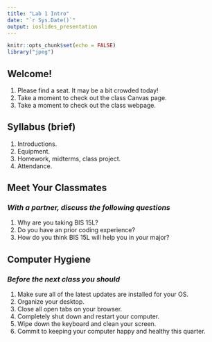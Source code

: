 ```yaml
---
title: "Lab 1 Intro"
date: "`r Sys.Date()`"
output: ioslides_presentation
---
```


```r
knitr::opts_chunk$set(echo = FALSE)
library("jpeg")
```

## Welcome!
1. Please find a seat. It may be a bit crowded today!  
2. Take a moment to check out the class Canvas page.  
3. Take a moment to check out the class webpage.  

## Syllabus (brief)
1. Introductions.  
2. Equipment.  
3. Homework, midterms, class project.  
4. Attendance.  

## Meet Your Classmates
### *With a partner, discuss the following questions*
1. Why are you taking BIS 15L?  
2. Do you have an prior coding experience?  
3. How do you think BIS 15L will help you in your major?  

## Computer Hygiene
### *Before the next class you should*
1. Make sure all of the latest updates are installed for your OS.  
2. Organize your desktop.  
3. Close all open tabs on your browser.  
4. Completely shut down and restart your computer.  
5. Wipe down the keyboard and clean your screen.  
6. Commit to keeping your computer happy and healthy this quarter.  